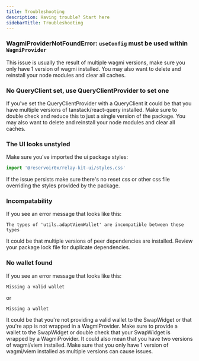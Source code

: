 ```yaml
---
title: Troubleshooting
description: Having trouble? Start here
sidebarTitle: Troubleshooting
---
```


### WagmiProviderNotFoundError: `useConfig` must be used within `WagmiProvider`
This issue is usually the result of multiple wagmi versions, make sure you only have 1 version of wagmi installed. You may also want to delete and reinstall your node modules and clear all caches.
### No QueryClient set, use QueryClientProvider to set one
If you've set the QueryClientProvider with a QueryClient it could be that you have multiple versions of tanstack/react-query installed. Make sure to double check and reduce this to just a single version of the package. You may also want to delete and reinstall your node modules and clear all caches.
### The UI looks unstyled
Make sure you've imported the ui package styles:
```typescript
import '@reservoir0x/relay-kit-ui/styles.css'
```
If the issue persists make sure there's no reset css or other css file overriding the styles provided by the package.
### Incompatability
If you see an error message that looks like this:
```
The types of 'utils.adaptViemWallet' are incompatible between these types
```
It could be that multiple versions of peer dependencies are installed. Review your package lock file for duplicate dependencies.
### No wallet found
If you see an error message that looks like this:
```
Missing a valid wallet
```
or
```
Missing a wallet
```
It could be that you're not providing a valid wallet to the SwapWidget or that you're app is not wrapped in a WagmiProvider. Make sure to provide a wallet to the SwapWidget or double check that your SwapWidget is wrapped by a WagmiProvider. It could also mean that you have two versions of wagmi/viem installed. Make sure that you only have 1 version of wagmi/viem installed as multiple versions can cause issues.

